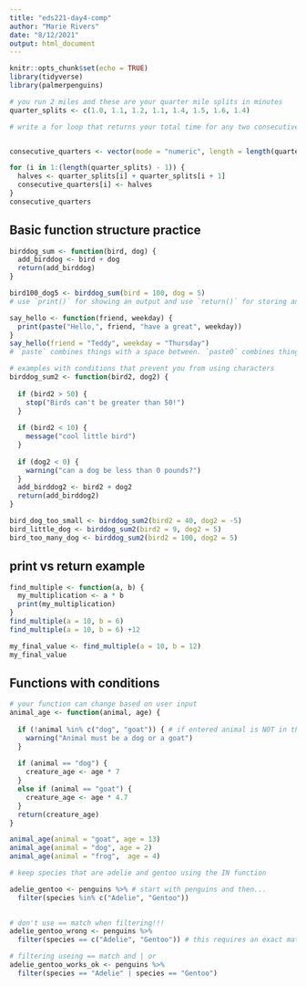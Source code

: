 ```yaml
---
title: "eds221-day4-comp"
author: "Marie Rivers"
date: "8/12/2021"
output: html_document
---
```


```r
knitr::opts_chunk$set(echo = TRUE)
library(tidyverse)
library(palmerpenguins)
```


```r
# you run 2 miles and these are your quarter mile splits in minutes
quarter_splits <- c(1.0, 1.1, 1.2, 1.1, 1.4, 1.5, 1.6, 1.4)

# write a for loop that returns your total time for any two consecutive quarter miles. Hint: the first is 1.0 + 1.1 and the second is 1.1 + 1.2


consecutive_quarters <- vector(mode = "numeric", length = length(quarter_splits) - 1)

for (i in 1:(length(quarter_splits) - 1)) {
  halves <- quarter_splits[i] + quarter_splits[i + 1]
  consecutive_quarters[i] <- halves
}
consecutive_quarters
```

## Basic function structure practice
```r
birddog_sum <- function(bird, dog) {
  add_birddog <- bird + dog
  return(add_birddog)
}

bird100_dog5 <- birddog_sum(bird = 100, dog = 5)
# use `print()` for showing an output and use `return()` for storing an output
```

```r
say_hello <- function(friend, weekday) {
  print(paste("Hello,", friend, "have a great", weekday))
}
say_hello(friend = "Teddy", weekday = "Thursday")
# `paste` combines things with a space between. `paste0` combines things WITHOUT a space between
```

```r
# examples with conditions that prevent you from using characters
birddog_sum2 <- function(bird2, dog2) {
  
  if (bird2 > 50) {
    stop("Birds can't be greater than 50!")
  }
  
  if (bird2 < 10) {
    message("cool little bird")
  }
  
  if (dog2 < 0) {
    warning("can a dog be less than 0 pounds?")
  }
  add_birddog2 <- bird2 + dog2
  return(add_birddog2)
}

bird_dog_too_small <- birddog_sum2(bird2 = 40, dog2 = -5)
bird_little_dog <- birddog_sum2(bird2 = 9, dog2 = 5)
bird_too_many_dog <- birddog_sum2(bird2 = 100, dog2 = 5)

```
## print vs return example
```r
find_multiple <- function(a, b) {
  my_multiplication <- a * b
  print(my_multiplication)
}
find_multiple(a = 10, b = 6)
find_multiple(a = 10, b = 6) +12

my_final_value <- find_multiple(a = 10, b = 12)
my_final_value
```

## Functions with conditions
```r
# your function can change based on user input
animal_age <- function(animal, age) {
  
  if (!animal %in% c("dog", "goat")) { # if entered animal is NOT in this vector, give this warning message. Warnings don't stop the code. Stop prevents the code from running. Think about when to use warning vs. stop
    warning("Animal must be a dog or a goat")
  }
  
  if (animal == "dog") {
    creature_age <- age * 7
  }
  else if (animal == "goat") {
    creature_age <- age * 4.7
  }
  return(creature_age)
}

animal_age(animal = "goat", age = 13)
animal_age(animal = "dog", age = 2)
animal_age(animal = "frog",  age = 4)
```
```r
# keep species that are adelie and gentoo using the IN function

adelie_gentoo <- penguins %>% # start with penguins and then...
  filter(species %in% c("Adelie", "Gentoo"))
  
```
```r
# don't use == match when filtering!!!
adelie_gentoo_wrong <- penguins %>% 
  filter(species == c("Adelie", "Gentoo")) # this requires an exact match to the vector, so if only keeps rows with Adelie followed by Gentoo
```
```r
# filtering useing == match and | or
adelie_gentoo_works_ok <- penguins %>% 
  filter(species == "Adelie" | species == "Gentoo")
```

